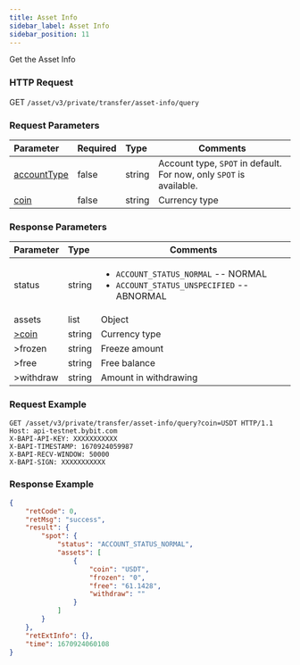 ```yaml
---
title: Asset Info
sidebar_label: Asset Info
sidebar_position: 11
---
```

Get the Asset Info

### HTTP Request
GET `/asset/v3/private/transfer/asset-info/query`

### Request Parameters
| Parameter | Required | Type | Comments|
|:----- |:-------|:-----|------ |
|[accountType](../enum#accounttype)|false |string |Account type, `SPOT` in default. For now, only `SPOT` is available. |
|[coin](../enum#coin)|false |string |Currency type|

### Response Parameters
| Parameter | Type | Comments|
|:----- |:-----|----- |
|status |string |<ul><li>`ACCOUNT_STATUS_NORMAL` -- NORMAL</li> <li>`ACCOUNT_STATUS_UNSPECIFIED` -- ABNORMAL</li></ul>|
|assets|list|Object|
|[>coin](../enum#coin)|string |Currency type |
|>frozen |string |Freeze amount|
|>free |string |Free balance |
|>withdraw |string |Amount in withdrawing |
### Request Example

<Tabs>
<TabItem value="console" label="Console">

```http
GET /asset/v3/private/transfer/asset-info/query?coin=USDT HTTP/1.1
Host: api-testnet.bybit.com
X-BAPI-API-KEY: XXXXXXXXXXX
X-BAPI-TIMESTAMP: 1670924059987
X-BAPI-RECV-WINDOW: 50000
X-BAPI-SIGN: XXXXXXXXXXX
```

</TabItem>
</Tabs>

### Response Example

<Tabs>
<TabItem value="js linear" label="assets">

```json
{
    "retCode": 0,
    "retMsg": "success",
    "result": {
        "spot": {
            "status": "ACCOUNT_STATUS_NORMAL",
            "assets": [
                {
                    "coin": "USDT",
                    "frozen": "0",
                    "free": "61.1428",
                    "withdraw": ""
                }
            ]
        }
    },
    "retExtInfo": {},
    "time": 1670924060108
}
```
</TabItem>
</Tabs>